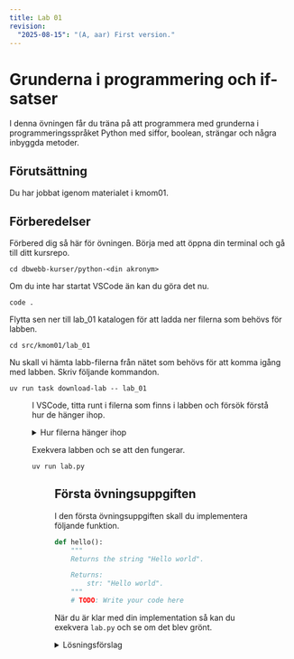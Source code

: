 ```yaml
---
title: Lab 01
revision:
  "2025-08-15": "(A, aar) First version."
---
```



# Grunderna i programmering och if-satser

I denna övningen får du träna på att programmera med grunderna i programmeringsspråket Python med siffor, boolean, strängar och några inbyggda metoder.

## Förutsättning

Du har jobbat igenom materialet i kmom01.

## Förberedelser

Förbered dig så här för övningen. Börja med att öppna din terminal och gå till ditt kursrepo.

```
cd dbwebb-kurser/python-<din akronym>
```

Om du inte har startat VSCode än kan du göra det nu.

```
code .
```

Flytta sen ner till lab_01 katalogen för att ladda ner filerna som behövs för labben.

```
cd src/kmom01/lab_01
```

Nu skall vi hämta labb-filerna från nätet som behövs för att komma igång med labben. Skriv följande kommandon.

```
uv run task download-lab -- lab_01
```


<Figure 
    src={lab1}
    caption="Hämta lab_01 filerna"
/>


I VSCode, titta runt i filerna som finns i labben och försök förstå hur de hänger ihop.


<details>
<summary>Hur filerna hänger ihop</summary>

- `answer.py` - Övningsuppgifterna som du ska implementera. Du **ska** skriva din kod i denna filen.
- `dbw.py` - Koden som räknar ut svaren på uppgifterna. Du ska inte ändra i denna filen.
- `lab.py` - Koden kopplar ihop dina lösningar i `answer.py` med de rätta svaren och `dbw.py`. Du ska inte ändra i denna filen.

</details>

Exekvera labben och se att den fungerar.

```
uv run lab.py
```

<Figure 
    src={lab2}
    caption="Exekvera labben"
/>


## Första övningsuppgiften

I den första övningsuppgiften skall du implementera följande funktion.

```py
def hello():
    """
    Returns the string "Hello world".

    Returns:
        str: "Hello world".
    """
    # TODO: Write your code here

```

När du är klar med din implementation så kan du exekvera `lab.py` och se om det blev grönt.

<details>
<summary>Lösningsförslag</summary>

```py
def hello():
    """
    Returns the string "Hello world".

    Returns:
        str: "Hello world".
    """
    return "Hello world"

```

</details>
